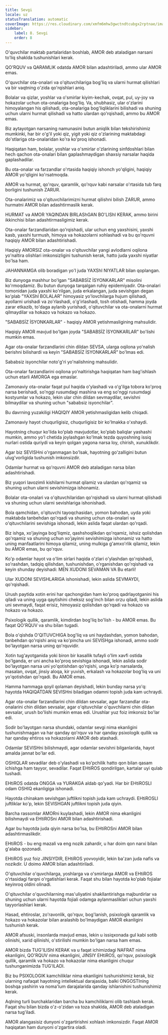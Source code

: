 ```yaml
---
title: Sevgi
locale: uz
statusTranslation: automatic
coverImage: https://res.cloudinary.com/xmfm6mhw3gwctndtcubgx2rptnae/image/upload/v1740337243/small_cover_educacion_fundamental_a051170f1c.webp
sidebar:
    label: 8. Sevgi
    order: 8
---
```

O'quvchilar maktab partalaridan boshlab, AMOR deb ataladigan narsani to'liq shaklda tushunishlari kerak.

QO'RQUV va QARAMLIK odatda AMOR bilan adashtiriladi, ammo ular AMOR emas.

O'quvchilar ota-onalari va o'qituvchilariga bog'liq va ularni hurmat qilishlari va bir vaqtning o'zida qo'rqishlari aniq.

Bolalar va qizlar, yoshlar va o'smirlar kiyim-kechak, ovqat, pul, uy-joy va hokazolar uchun ota-onalariga bog'liq. Va, shubhasiz, ular o'zlarini himoyalangan his qilishadi, ota-onalariga bog'liqliklarini bilishadi va shuning uchun ularni hurmat qilishadi va hatto ulardan qo'rqishadi, ammo bu AMOR emas.

Biz aytayotgan narsaning namunasini butun aniqlik bilan tekshirishimiz mumkinki, har bir o'g'il yoki qiz, yigit yoki qiz o'zlarining maktabdagi do'stlariga ota-onalaridan ko'ra ko'proq ishonadi.

Haqiqatan ham, bolalar, yoshlar va o'smirlar o'zlarining sinfdoshlari bilan hech qachon ota-onalari bilan gaplashmaydigan shaxsiy narsalar haqida gaplashadilar.

Bu ota-onalar va farzandlar o'rtasida haqiqiy ishonch yo'qligini, haqiqiy AMOR yo'qligini ko'rsatmoqda.

AMOR va hurmat, qo'rquv, qaramlik, qo'rquv kabi narsalar o'rtasida tub farq borligini tushunish ZARUR.

Ota-onalarimiz va o'qituvchilarimizni hurmat qilishni bilish ZARUR, ammo hurmatni AMOR bilan adashtirmaslik kerak.

HURMAT va AMOR YAQINDAN BIRLAShGAN BO'LIShI KERAK, ammo birini ikkinchisi bilan adashtirmasligimiz kerak.

Ota-onalar farzandlaridan qo'rqishadi, ular uchun eng yaxshisini, yaxshi kasb, yaxshi turmush, himoya va hokazolarni xohlashadi va bu qo'rquvni haqiqiy AMOR bilan adashtirishadi.

Haqiqiy AMORSIZ ota-onalar va o'qituvchilar yangi avlodlarni oqilona yo'naltira olishlari imkonsizligini tushunish kerak, hatto juda yaxshi niyatlar bo'lsa ham.

JAHANNAMGA olib boradigan yo'l juda YAXShI NIYATLAR bilan qoplangan.

Biz dunyoga mashhur bo'lgan "SABABSİZ İSYONKARLAR" misolini ko'rmoqdamiz. Bu butun dunyoga tarqalgan ruhiy epidemiyadir. Ota-onalari tomonidan juda yaxshi ko'rilgan, juda erkalangan, juda sevishgan degan ko'plab "YAXShI BOLALAR" himoyasiz yo'lovchilarga hujum qilishadi, ayollarni urishadi va zo'rlashadi, o'g'irlashadi, tosh otishadi, hamma joyda zarar etkazib, to'daga aylanib yurishadi, o'qituvchilar va ota-onalarni hurmat qilmaydilar va hokazo va hokazo va hokazo.

"SABABSİZ İSYONKARLAR" - haqiqiy AMOR yetishmasligining mahsulidir.

Haqiqiy AMOR mavjud bo'lgan joyda "SABABSİZ İSYONKARLAR" bo'lishi mumkin emas.

Agar ota-onalar farzandlarini chin dildan SEVSA, ularga oqilona yo'nalish berishni bilishardi va keyin "SABABSİZ İSYONKARLAR" bo'lmas edi.

Sababsiz isyonchilar noto'g'ri yo'nalishning mahsulidir.

Ota-onalar farzandlarini oqilona yo'naltirishga haqiqatan ham bag'ishlash uchun etarli AMORGA ega emaslar.

Zamonaviy ota-onalar faqat pul haqida o'ylashadi va o'g'ilga tobora ko'proq narsa berishadi, so'nggi rusumdagi mashina va eng so'nggi rusumdagi kostyumlar va hokazo, lekin ular chin dildan sevmaydilar, sevishni bilmaydilar va shuning uchun "sababsiz isyonchilar".

Bu davrning yuzakiligi HAQIQIY AMOR yetishmasligidan kelib chiqadi.

Zamonaviy hayot chuqurligisiz, chuqurligisiz bir ko'lmakka o'xshaydi.

Hayotning chuqur ko'lida ko'plab mavjudotlar, ko'plab baliqlar yashashi mumkin, ammo yo'l chetida joylashgan ko'lmak tezda quyoshning issiq nurlari ostida quriydi va keyin qolgan yagona narsa loy, chirish, xunuklikdir.

Agar biz SEVISHni o'rganmagan bo'lsak, hayotning go'zalligini butun ulug'vorligida tushunish imkonsizdir.

Odamlar hurmat va qo'rquvni AMOR deb ataladigan narsa bilan adashtirishadi.

Biz yuqori lavozimli kishilarni hurmat qilamiz va ulardan qo'rqamiz va shuning uchun ularni sevishimizga ishonamiz.

Bolalar ota-onalari va o'qituvchilaridan qo'rqishadi va ularni hurmat qilishadi va shuning uchun ularni sevishlariga ishonishadi.

Bola qamchidan, o'qituvchi tayoqchasidan, yomon bahodan, uyda yoki maktabda tanbehdan qo'rqadi va shuning uchun ota-onalari va o'qituvchilarini sevishiga ishonadi, lekin aslida faqat ulardan qo'rqadi.

Biz ishga, xo'jayinga bog'liqmiz, qashshoqlikdan qo'rqamiz, ishsiz qolishdan qo'rqamiz va shuning uchun xo'jayinni sevishimizga ishonamiz va hatto uning manfaatlarini himoya qilamiz, uning mulkiga g'amxo'rlik qilamiz, lekin bu AMOR emas, bu qo'rquv.

Ko'p odamlar hayot va o'lim sirlari haqida o'zlari o'ylashdan qo'rqishadi, so'rashdan, tadqiq qilishdan, tushunishdan, o'rganishdan qo'rqishadi va keyin shunday deyishadi: MEN XUDONI SEVAMAN VA Bu etarli!

Ular XUDONI SEVISHLARIGA ishonishadi, lekin aslida SEVMAYDI, qo'rqishadi.

Urush paytida xotin erini har qachongidan ham ko'proq qadrlayotganini his qiladi va uning uyga qaytishini cheksiz sog'inch bilan orzu qiladi, lekin aslida uni sevmaydi, faqat erisiz, himoyasiz qolishdan qo'rqadi va hokazo va hokazo va hokazo.

Psixologik qullik, qaramlik, kimdirdan bog'liq bo'lish - bu AMOR emas. Bu faqat QO'RQUV va shu bilan tugadi.

Bola o'qishda O'QITUVCHIGA bog'liq va uni haydashdan, yomon bahodan, tanbehdan qo'rqishi aniq va ko'pincha uni SEVISHga ishonadi, ammo sodir bo'layotgan narsa uning qo'rquvidir.

Xotin tug'ayotganida yoki biron bir kasallik tufayli o'lim xavfi ostida bo'lganda, er uni ancha ko'proq sevishiga ishonadi, lekin aslida sodir bo'layotgan narsa uni yo'qotishdan qo'rqishi, unga ko'p narsalarda, masalan, ovqat, jinsiy aloqa, kir yuvish, erkalash va hokazolar bog'liq va uni yo'qotishdan qo'rqadi. Bu AMOR emas.

Hamma hammaga qoyil qolaman deyishadi, lekin bunday narsa yo'q: hayotda HAQIQATDAN SEVISHni biladigan odamni topish juda kam uchraydi.

Agar ota-onalar farzandlarini chin dildan sevsalar, agar farzandlar ota-onalarini chin dildan sevsalar, agar o'qituvchilar o'quvchilarni chin dildan sevsalar, urush bo'lishi mumkin emas edi. Urushlar yuz foiz imkonsiz bo'lar edi.

Sodir bo'layotgan narsa shundaki, odamlar sevgi nima ekanligini tushunishmagan va har qanday qo'rquv va har qanday psixologik qullik va har qanday ehtiros va hokazolarni AMOR deb atashadi.

Odamlar SEVISHni bilishmaydi, agar odamlar sevishni bilganlarida, hayot amalda jannat bo'lar edi.

OSHIQLAR sevadilar deb o'ylashadi va ko'pchilik hatto qon bilan qasam ichishga ham tayyor, sevadilar. Faqat EHtiROS qondirilgan, kartalar uyi qulab tushadi.

EHtiROS odatda ONGGA va YURAKGA aldab qo'yadi. Har bir EHtiROSLI odam OSHIQ ekanligiga ishonadi.

Hayotda chinakam sevishgan juftlikni topish juda kam uchraydi. EHtiROSLI juftliklar ko'p, lekin SEVISHGAN juftlikni topish juda qiyin.

Barcha rassomlar AMORni kuylashadi, lekin AMOR nima ekanligini bilishmaydi va EHtiROSni AMOR bilan adashtirishadi.

Agar bu hayotda juda qiyin narsa bo'lsa, bu EHtiROSni AMOR bilan adashtirmaslikdir.

EHtiROS - bu eng mazali va eng nozik zahardir, u har doim qon narxi bilan g'alaba qozonadi.

EHtiROS yuz foiz JINSIYDIR, EHtiROS yovvoyidir, lekin ba'zan juda nafis va nozikdir. U doimo AMOR bilan adashtiriladi.

O'qituvchilar o'quvchilarga, yoshlarga va o'smirlarga AMOR va EHtiROS o'rtasidagi farqni o'rgatishlari kerak. Faqat shu bilan hayotda ko'plab fojialar keyinroq oldini olinadi.

O'qituvchilar o'quvchilarning mas'uliyatini shakllantirishga majburdirlar va shuning uchun ularni hayotda fojiali odamga aylanmasliklari uchun yaxshi tayyorlashlari kerak.

Hasad, ehtiroslar, zo'ravonlik, qo'rquv, bog'lanish, psixologik qaramlik va hokazo va hokazolar bilan aralashib bo'lmaydigan AMOR ekanligini tushunish kerak.

AMOR afsuski, insonlarda mavjud emas, lekin u issiqxonada gul kabi sotib olinishi, xarid qilinishi, o'stirilishi mumkin bo'lgan narsa ham emas.

AMOR bizda TUG'ILIShI KERAK va u faqat ichimizdagi NAFRAT nima ekanligini, QO'RQUV nima ekanligini, JINSIY EHtiROS, qo'rquv, psixologik qullik, qaramlik va hokazo va hokazolar nima ekanligini chuqur tushunganimizda TUG'ILADI.

Biz bu PSIXOLOGIK kamchiliklar nima ekanligini tushunishimiz kerak, biz ularning nafaqat hayotning intellektual darajasida, balki ONGOSTIning boshqa yashirin va noma'lum darajalarida qanday ishlanishini tushunishimiz kerak.

Aqlning turli burchaklaridan barcha bu kamchiliklarni olib tashlash kerak. Faqat shu bilan bizda o'z-o'zidan va toza shaklda, AMOR deb ataladigan narsa tug'iladi.

AMOR alangasisiz dunyoni o'zgartirishni xohlash imkonsizdir. Faqat AMOR haqiqatan ham dunyoni o'zgartira oladi.

